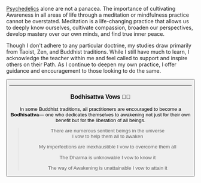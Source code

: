 <Breadcrumbs text="Back to Home" href="/" />

<Heading level="h1" text="Meditation" subtitle="The Path to Awakening:" />

[Psychedelics](/work/psychedelics) alone are not a panacea. The importance of cultivating Awareness in all areas of life through a meditation or mindfulness practice cannot be overstated. Meditation is a life-changing practice that allows us to deeply know ourselves, cultivate compassion, broaden our perspectives, develop mastery over our own minds, and find true inner peace.

Though I don't adhere to any particular doctrine, my studies draw primarily from Taoist, Zen, and Buddhist traditions. While I still have much to learn, I acknowledge the teacher within me and feel called to support and inspire others on their Path. As I continue to deepen my own practice, I offer guidance and encouragement to those looking to do the same.

<Button
  action="schedule"
  text="Schedule 30 Minutes"
  link="https://calendly.com/soul-science/30"
/>

---

### Bodhisattva Vows 🙏🏼

In some Buddhist traditions, all practitioners are encouraged to become a **Bodhisattva**— one who dedicates themselves to awakening not just for their own benefit but for the liberation of all beings.

> There are numerous sentient beings in the universe  
> I vow to help them all to awaken
>
> My imperfections are inexhaustible
> I vow to overcome them all
>
> The Dharma is unknowable
> I vow to know it
>
> The way of Awakening is unattainable
> I vow to attain it
